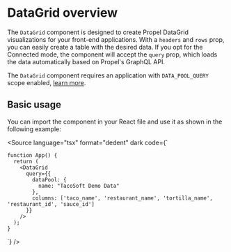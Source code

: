 
<Meta title="Components/DataGrid" of={DataGridStories} />

# DataGrid overview

The `DataGrid` component is designed to create Propel DataGrid visualizations for your front-end applications. With a
`headers` and `rows` prop, you can easily create a table with the desired data. If you opt for the Connected mode, the
component will accept the `query` prop, which loads the data automatically based on Propel's GraphQL API.

The `DataGrid` component requires an application with `DATA_POOL_QUERY` scope enabled, [learn more](https://www.propeldata.com/docs/control-access#api-scopes).

## Basic usage

You can import the component in your React file and use it as shown in the following example:

<SourceCode of={DataGridStories.DefaultStory} />

<Source
  language="tsx"
  format="dedent"
  dark
  code={`

    function App() {
      return (
        <DataGrid
          query={{
            dataPool: {
              name: "TacoSoft Demo Data"
            },
            columns: ['taco_name', 'restaurant_name', 'tortilla_name', 'restaurant_id', 'sauce_id']
          }}
        />
      );
    }

`} />
